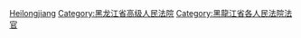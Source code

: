 [[Category:高级人民法院法官|Heilongjiang]]
[[Category:黑龙江省高级人民法院‎|Category:黑龙江省高级人民法院‎]]
[[Category:黑龍江省各人民法院法官|Category:黑龍江省各人民法院法官]]